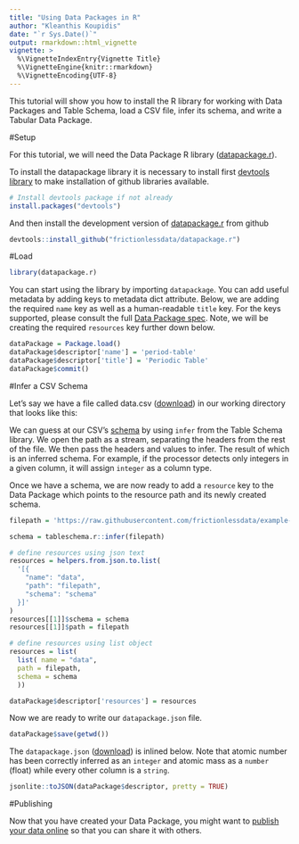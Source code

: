 ```yaml
---
title: "Using Data Packages in R"
author: "Kleanthis Koupidis"
date: "`r Sys.Date()`"
output: rmarkdown::html_vignette
vignette: >
  %\VignetteIndexEntry{Vignette Title}
  %\VignetteEngine{knitr::rmarkdown}
  %\VignetteEncoding{UTF-8}
---
```


This tutorial will show you how to install the R library for working with Data Packages and Table Schema, load a CSV file, infer its schema, and write a Tabular Data Package.

#Setup

For this tutorial, we will need the Data Package R library ([datapackage.r](https://github.com/frictionlessdata/datapackage-r)).

To install the datapackage library it is necessary to install first [devtools library](https://cran.r-project.org/package=devtools) to make installation of github libraries available.

```r
# Install devtools package if not already
install.packages("devtools")
```

And then install the development version of [datapackage.r](https://github.com/frictionlessdata/datapackage-r) from github

```r
devtools::install_github("frictionlessdata/datapackage.r")
```

#Load

```r
library(datapackage.r)
```

You can start using the library by importing `datapackage`. You can add useful metadata by adding keys to metadata dict attribute. Below, we are adding the required `name` key as well as a human-readable `title` key. For the keys supported, please consult the full [Data Package spec](https://frictionlessdata.io/specs/data-package/#metadata). Note, we will be creating the required `resources` key further down below.

```r
dataPackage = Package.load()
dataPackage$descriptor['name'] = 'period-table'
dataPackage$descriptor['title'] = 'Periodic Table'
dataPackage$commit()
```

#Infer a CSV Schema

Let's say we have a file called data.csv ([download](https://github.com/frictionlessdata/example-data-packages/blob/master/periodic-table/data.csv)) in our working directory that looks like this:

We can guess at our CSV's [schema](https://frictionlessdata.io/guides/table-schema/) by using `infer` from the Table Schema library. We open the path as a stream, separating the headers from the rest of the file. We then pass the headers and values to infer. The result of which is an inferred schema. For example, if the processor detects only integers in a given column, it will assign `integer` as a column type.

Once we have a schema, we are now ready to add a `resource` key to the Data Package which points to the resource path and its newly created schema.

```r
filepath = 'https://raw.githubusercontent.com/frictionlessdata/example-data-packages/master/periodic-table/data.csv'

schema = tableschema.r::infer(filepath)

# define resources using json text 
resources = helpers.from.json.to.list(
  '[{
	"name": "data",
	"path": "filepath",
	"schema": "schema"
  }]'
)
resources[[1]]$schema = schema
resources[[1]]$path = filepath

# define resources using list object
resources = list(
  list( name = "data",
  path = filepath,
  schema = schema
  ))

```

```r
dataPackage$descriptor['resources'] = resources
```

Now we are ready to write our `datapackage.json` file.

```r
dataPackage$save(getwd())
```

The `datapackage.json` ([download](https://github.com/frictionlessdata/example-data-packages/blob/master/periodic-table/datapackage.json)) is inlined below. Note that atomic number has been correctly inferred as an `integer` and atomic mass as a `number` (float) while every other column is a `string`.

```r
jsonlite::toJSON(dataPackage$descriptor, pretty = TRUE)
```

#Publishing

Now that you have created your Data Package, you might want to [publish your data online](https://frictionlessdata.io/guides/publish-online/) so that you can share it with others.